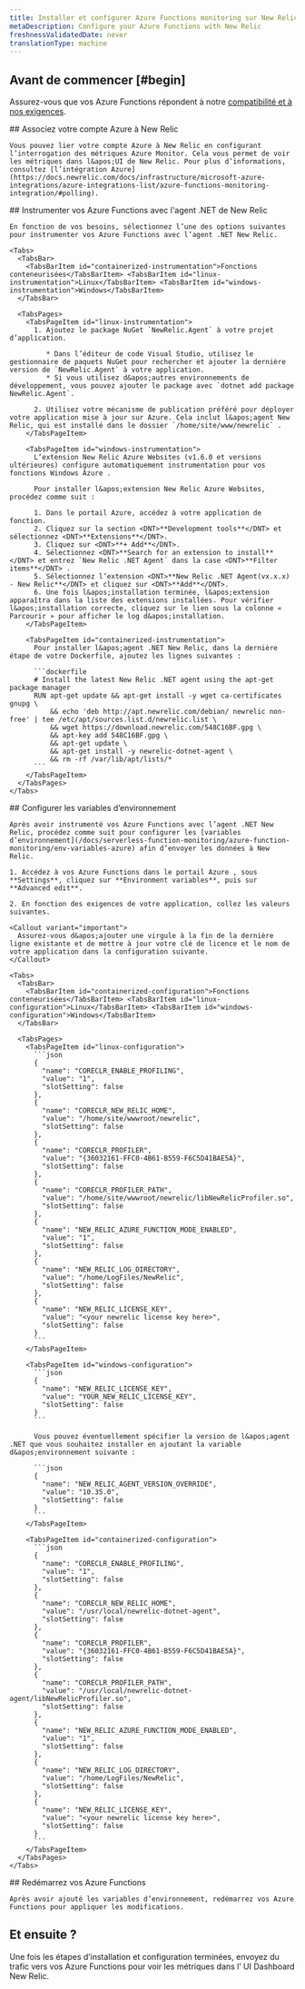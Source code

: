 ```yaml
---
title: Installer et configurer Azure Functions monitoring sur New Relic
metaDescription: Configure your Azure Functions with New Relic
freshnessValidatedDate: never
translationType: machine
---
```


## Avant de commencer [#begin]

Assurez-vous que vos Azure Functions répondent à notre [compatibilité et à nos exigences](/docs/serverless-function-monitoring/azure-function-monitoring/compatibility-requirement-azure-monitoring).

<Steps>
  <Step>
    ## Associez votre compte Azure à New Relic

    Vous pouvez lier votre compte Azure à New Relic en configurant l’interrogation des métriques Azure Monitor. Cela vous permet de voir les métriques dans l&apos;UI de New Relic. Pour plus d’informations, consultez [l’intégration Azure](https://docs.newrelic.com/docs/infrastructure/microsoft-azure-integrations/azure-integrations-list/azure-functions-monitoring-integration/#polling).
  </Step>

  <Step>
    ## Instrumenter vos Azure Functions avec l&apos;agent .NET de New Relic

    En fonction de vos besoins, sélectionnez l’une des options suivantes pour instrumenter vos Azure Functions avec l’agent .NET New Relic.

    <Tabs>
      <TabsBar>
        <TabsBarItem id="containerized-instrumentation">Fonctions conteneurisées</TabsBarItem> <TabsBarItem id="linux-instrumentation">Linux</TabsBarItem> <TabsBarItem id="windows-instrumentation">Windows</TabsBarItem>
      </TabsBar>

      <TabsPages>
        <TabsPageItem id="linux-instrumentation">
          1. Ajoutez le package NuGet `NewRelic.Agent` à votre projet d’application.

             * Dans l’éditeur de code Visual Studio, utilisez le gestionnaire de paquets NuGet pour rechercher et ajouter la dernière version de `NewRelic.Agent` à votre application.
             * Si vous utilisez d&apos;autres environnements de développement, vous pouvez ajouter le package avec `dotnet add package NewRelic.Agent`.

          2. Utilisez votre mécanisme de publication préféré pour déployer votre application mise à jour sur Azure. Cela inclut l&apos;agent New Relic, qui est installé dans le dossier `/home/site/www/newrelic` .
        </TabsPageItem>

        <TabsPageItem id="windows-instrumentation">
          L’extension New Relic Azure Websites (v1.6.0 et versions ultérieures) configure automatiquement instrumentation pour vos fonctions Windows Azure .

          Pour installer l&apos;extension New Relic Azure Websites, procédez comme suit :

          1. Dans le portail Azure, accédez à votre application de fonction.
          2. Cliquez sur la section <DNT>**Development tools**</DNT> et sélectionnez <DNT>**Extensions**</DNT>.
          3. Cliquez sur <DNT>**+ Add**</DNT>.
          4. Sélectionnez <DNT>**Search for an extension to install**</DNT> et entrez `New Relic .NET Agent` dans la case <DNT>**Filter items**</DNT> .
          5. Sélectionnez l’extension <DNT>**New Relic .NET Agent(vx.x.x) - New Relic**</DNT> et cliquez sur <DNT>**Add**</DNT>.
          6. Une fois l&apos;installation terminée, l&apos;extension apparaîtra dans la liste des extensions installées. Pour vérifier l&apos;installation correcte, cliquez sur le lien sous la colonne « Parcourir » pour afficher le log d&apos;installation.
        </TabsPageItem>

        <TabsPageItem id="containerized-instrumentation">
          Pour installer l&apos;agent .NET New Relic, dans la dernière étape de votre Dockerfile, ajoutez les lignes suivantes :

          ```dockerfile
          # Install the latest New Relic .NET agent using the apt-get package manager
          RUN apt-get update && apt-get install -y wget ca-certificates gnupg \
              && echo 'deb http://apt.newrelic.com/debian/ newrelic non-free' | tee /etc/apt/sources.list.d/newrelic.list \
              && wget https://download.newrelic.com/548C16BF.gpg \
              && apt-key add 548C16BF.gpg \
              && apt-get update \
              && apt-get install -y newrelic-dotnet-agent \
              && rm -rf /var/lib/apt/lists/*
          ```
        </TabsPageItem>
      </TabsPages>
    </Tabs>
  </Step>

  <Step>
    ## Configurer les variables d’environnement

    Après avoir instrumenté vos Azure Functions avec l’agent .NET New Relic, procédez comme suit pour configurer les [variables d’environnement](/docs/serverless-function-monitoring/azure-function-monitoring/env-variables-azure) afin d’envoyer les données à New Relic.

    1. Accédez à vos Azure Functions dans le portail Azure , sous **Settings**, cliquez sur **Environment variables**, puis sur **Advanced edit**.

    2. En fonction des exigences de votre application, collez les valeurs suivantes.

    <Callout variant="important">
      Assurez-vous d&apos;ajouter une virgule à la fin de la dernière ligne existante et de mettre à jour votre clé de licence et le nom de votre application dans la configuration suivante.
    </Callout>

    <Tabs>
      <TabsBar>
        <TabsBarItem id="containerized-configuration">Fonctions conteneurisées</TabsBarItem> <TabsBarItem id="linux-configuration">Linux</TabsBarItem> <TabsBarItem id="windows-configuration">Windows</TabsBarItem>
      </TabsBar>

      <TabsPages>
        <TabsPageItem id="linux-configuration">
          ```json
          {
            "name": "CORECLR_ENABLE_PROFILING",
            "value": "1",
            "slotSetting": false
          },
          {
            "name": "CORECLR_NEW_RELIC_HOME",
            "value": "/home/site/wwwroot/newrelic",
            "slotSetting": false
          },
          {
            "name": "CORECLR_PROFILER",
            "value": "{36032161-FFC0-4B61-B559-F6C5D41BAE5A}",
            "slotSetting": false
          }, 
          {
            "name": "CORECLR_PROFILER_PATH",
            "value": "/home/site/wwwroot/newrelic/libNewRelicProfiler.so",
            "slotSetting": false
          },
          {
            "name": "NEW_RELIC_AZURE_FUNCTION_MODE_ENABLED",
            "value": "1",
            "slotSetting": false
          },
          {
            "name": "NEW_RELIC_LOG_DIRECTORY",
            "value": "/home/LogFiles/NewRelic",
            "slotSetting": false
          },
          {
            "name": "NEW_RELIC_LICENSE_KEY",
            "value": "<your newrelic license key here>",
            "slotSetting": false
          }
          ```
        </TabsPageItem>

        <TabsPageItem id="windows-configuration">
          ```json
          {
            "name": "NEW_RELIC_LICENSE_KEY",
            "value": "YOUR_NEW_RELIC_LICENSE_KEY",
            "slotSetting": false
          }
          ```

          Vous pouvez éventuellement spécifier la version de l&apos;agent .NET que vous souhaitez installer en ajoutant la variable d&apos;environnement suivante :

          ```json
          {
            "name": "NEW_RELIC_AGENT_VERSION_OVERRIDE",
            "value": "10.35.0",
            "slotSetting": false
          }
          ```
        </TabsPageItem>

        <TabsPageItem id="containerized-configuration">
          ```json
          {
            "name": "CORECLR_ENABLE_PROFILING",
            "value": "1",
            "slotSetting": false
          },
          {
            "name": "CORECLR_NEW_RELIC_HOME",
            "value": "/usr/local/newrelic-dotnet-agent",
            "slotSetting": false
          },
          {
            "name": "CORECLR_PROFILER",
            "value": "{36032161-FFC0-4B61-B559-F6C5D41BAE5A}",
            "slotSetting": false
          }, 
          {
            "name": "CORECLR_PROFILER_PATH",
            "value": "/usr/local/newrelic-dotnet-agent/libNewRelicProfiler.so",
            "slotSetting": false
          },
          {
            "name": "NEW_RELIC_AZURE_FUNCTION_MODE_ENABLED",
            "value": "1",
            "slotSetting": false
          },
          {
            "name": "NEW_RELIC_LOG_DIRECTORY",
            "value": "/home/LogFiles/NewRelic",
            "slotSetting": false
          },
          {
            "name": "NEW_RELIC_LICENSE_KEY",
            "value": "<your newrelic license key here>",
            "slotSetting": false
          }
          ```
        </TabsPageItem>
      </TabsPages>
    </Tabs>
  </Step>

  <Step>
    ## Redémarrez vos Azure Functions

    Après avoir ajouté les variables d’environnement, redémarrez vos Azure Functions pour appliquer les modifications.
  </Step>
</Steps>

## Et ensuite ?

Une fois les étapes d’installation et configuration terminées, envoyez du trafic vers vos Azure Functions pour voir les métriques dans l’ UI Dashboard New Relic.